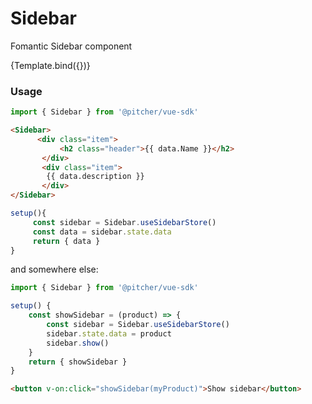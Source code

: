 


<!-- 
    Visual example of Sidebar breaks the Storybook UI 
    because it wraps the site's root with additional divs
-->
<!--
    return {
        props: Object.keys(argTypes),
        components: { SidebarExample },
        template: `<SidebarExample v-bind="$props" />`
    }
}
-->

<!-- Define story settings here -->
<Meta title="Components/Sidebar" />

# Sidebar
Fomantic Sidebar component

<Story name="Default">
    {Template.bind({})}
</Story>

### Usage

```javascript
import { Sidebar } from '@pitcher/vue-sdk'
```
```html
<Sidebar>
      <div class="item">
           <h2 class="header">{{ data.Name }}</h2>
       </div>
       <div class="item">
        {{ data.description }}
       </div>
</Sidebar>
```

```javascript
setup(){
     const sidebar = Sidebar.useSidebarStore()
     const data = sidebar.state.data
     return { data }
}
```

and somewhere else:

```javascript
import { Sidebar } from '@pitcher/vue-sdk'

setup() {
    const showSidebar = (product) => {
        const sidebar = Sidebar.useSidebarStore()
        sidebar.state.data = product
        sidebar.show()
    }
    return { showSidebar }
}
```

```html
<button v-on:click="showSidebar(myProduct)">Show sidebar</button>
```
